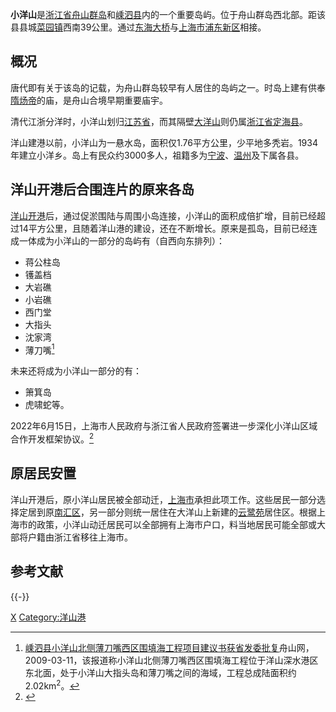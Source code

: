 '''小洋山'''是[[浙江省|浙江省]][[舟山群岛|舟山群岛]]和[[嵊泗县|嵊泗县]]内的一个重要岛屿。位于舟山群岛西北部。距该县县城[[菜园镇|菜园镇]]西南39公里。通过[[东海大桥|东海大桥]]与[[上海市|上海市]][[浦东新区|浦东新区]]相接。

==概况==
唐代即有关于该岛的记载，为舟山群岛较早有人居住的岛屿之一。时岛上建有供奉[[隋炀帝|隋炀帝]]的庙，是舟山合境早期重要庙宇。

清代江浙分洋时，小洋山划归[[江苏省|江苏省]]，而其隔壁[[大洋山|大洋山]]则仍属[[浙江省|浙江省]][[定海县|定海县]]。

洋山建港以前，小洋山为一悬水岛，面积仅1.76平方公里，少平地多秃岩。1934年建立小洋乡。岛上有民众约3000多人，祖籍多为[[宁波|宁波]]、[[温州|温州]]及下属各县。

==洋山开港后合围连片的原来各岛==
[[洋山港|洋山开港]]后，通过促淤围陆与周围小岛连接，小洋山的面积成倍扩增，目前已经超过14平方公里，且随着洋山港的建设，还在不断增长。原来是孤岛，目前已经连成一体成为小洋山的一部分的岛屿有（自西向东排列）：
* 蒋公柱岛
* 镬盖档
* 大岩礁
* 小岩礁
* 西门堂
* 大指头
* 沈家湾
* 薄刀嘴<ref>[http://www.zhoushan.gov.cn/html/108377.html 嵊泗县小洋山北侧薄刀嘴西区围填海工程项目建议书获省发委批复]{{dead link|date=2017年12月 |bot=InternetArchiveBot |fix-attempted=yes }}舟山网，2009-03-11，该报道称小洋山北侧薄刀嘴西区围填海工程位于洋山深水港区东北面，处于小洋山大指头岛和薄刀嘴之间的海域，工程总成陆面积约2.02km<sup>2</sup>。</ref>

未来还将成为小洋山一部分的有：
* 箫箕岛
* 虎啸蛇等。

2022年6月15日，上海市人民政府与浙江省人民政府签署进一步深化小洋山区域合作开发框架协议。<ref>{{cite news |title=沪浙签署深化小洋山区域合作开发框架协议 力保小洋山北作业区项目年内尽早开工 |url=https://news.cnstock.com/news,yw-202206-4901800.htm |accessdate=2022-06-17 |archive-date=2022-06-17 |archive-url=https://web.archive.org/web/20220617125515/https://news.cnstock.com/news,yw-202206-4901800.htm }}</ref>

==原居民安置==
洋山开港后，原小洋山居民被全部动迁，[[上海市|上海市]]承担此项工作。这些居民一部分选择定居到原[[南汇区|南汇区]]，另一部分则统一居住在大洋山上新建的[[云鹭苑|云鹭苑]]居住区。根据上海市的政策，小洋山动迁居民可以全部拥有上海市户口，料当地居民可能全部或大部将户籍由浙江省移往上海市。

== 参考文献 ==
{{Reflist}}

{{-}}
{{洋山深水港}}
{{舟山群岛}}
[[Category:舟山群岛|X]]
[[Category:洋山港|Category:洋山港]]

{{Zhejiang-stub}}